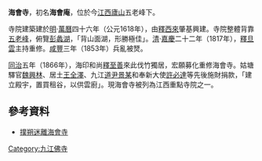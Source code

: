 {{文物保护单位
| 级别 = 省级
| 省区市 = 江西省
| 名称 = 海会寺摩崖石刻
| 图片 = 
| 编号 = 5-79
| 分类 = 石窟寺及石刻
| 时代 = [[唐朝|唐]]至[[清朝|清]]
| 所在 = [[九江市|九江市]][[庐山区|庐山区]]
| 登录 = 2006年12月18日
}}
'''海會寺'''，初名'''海會庵'''，位於今[[江西省|江西]][[廬山|廬山]]五老峰下。

寺院建築建於[[明朝|明]]·[[萬曆|萬曆]]四十六年（公元1618年），由[[釋西來|釋西來]]肇基興建。寺院整體背靠[[五老峰|五老峰]]，俯覽[[彭蠡湖|彭蠡湖]]，「背山面湖，形勝極佳」。[[清朝|清]]·[[嘉慶|嘉慶]]二十二年（1817年），[[釋旦雲|釋旦雲]]主持重修。[[咸丰_(年号)|咸豐]]三年（1853年）兵亂被燹。

[[同治|同治]]五年（1866年），海印和尚[[釋至善|釋至善]]來此伐竹獨居，宏願募化重修海會寺。姑塘驛官[[魏興林|魏興林]]、居土[[王全澤|王全澤]]、九江[[道尹|道尹]][[景某|景某]]和奉新大使[[許必達|許必達]]等先後施財捐款，「建立殿宇，置買租谷，以供雲廚」。現海會寺被列為江西重點寺院之一。

==參考資料==
*[http://jiangxi.jxnews.com.cn/system/2004/11/15/000756200.shtml 撲朔迷離海會寺]{{Dead link|date=2020年1月 |bot=InternetArchiveBot |fix-attempted=yes }}
{{Religion-buil-stub}}

[[Category:九江佛寺|Category:九江佛寺]]